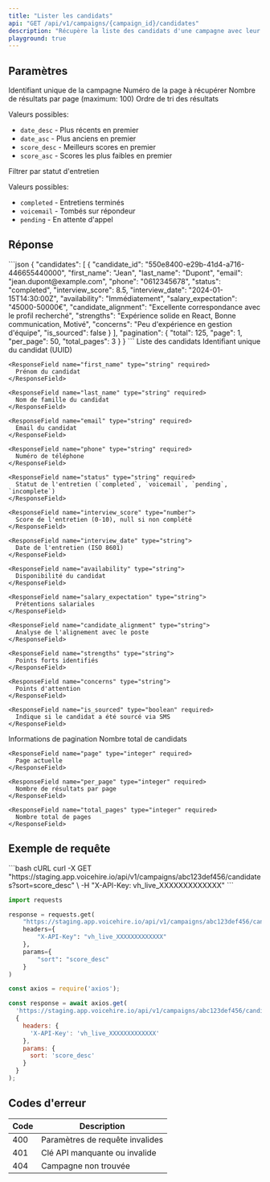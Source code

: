 ```yaml
---
title: "Lister les candidats"
api: "GET /api/v1/campaigns/{campaign_id}/candidates"
description: "Récupère la liste des candidats d'une campagne avec leur synthèse d'entretien"
playground: true
---
```


## Paramètres

<ParamField path="campaign_id" type="string" required>
  Identifiant unique de la campagne
</ParamField>

<ParamField query="page" type="integer" default="1">
  Numéro de la page à récupérer
</ParamField>

<ParamField query="per_page" type="integer" default="50">
  Nombre de résultats par page (maximum: 100)
</ParamField>

<ParamField query="sort" type="string" default="date_desc">
  Ordre de tri des résultats
  
  Valeurs possibles:
  - `date_desc` - Plus récents en premier
  - `date_asc` - Plus anciens en premier
  - `score_desc` - Meilleurs scores en premier
  - `score_asc` - Scores les plus faibles en premier
</ParamField>

<ParamField query="filter_status" type="string">
  Filtrer par statut d'entretien
  
  Valeurs possibles:
  - `completed` - Entretiens terminés
  - `voicemail` - Tombés sur répondeur
  - `pending` - En attente d'appel
</ParamField>

## Réponse

<ResponseExample>
```json
{
  "candidates": [
    {
      "candidate_id": "550e8400-e29b-41d4-a716-446655440000",
      "first_name": "Jean",
      "last_name": "Dupont",
      "email": "jean.dupont@example.com",
      "phone": "0612345678",
      "status": "completed",
      "interview_score": 8.5,
      "interview_date": "2024-01-15T14:30:00Z",
      "availability": "Immédiatement",
      "salary_expectation": "45000-50000€",
      "candidate_alignment": "Excellente correspondance avec le profil recherché",
      "strengths": "Expérience solide en React, Bonne communication, Motivé",
      "concerns": "Peu d'expérience en gestion d'équipe",
      "is_sourced": false
    }
  ],
  "pagination": {
    "total": 125,
    "page": 1,
    "per_page": 50,
    "total_pages": 3
  }
}
```
</ResponseExample>

<ResponseField name="candidates" type="array" required>
  Liste des candidats
  
  <Expandable title="Propriétés de chaque candidat">
    <ResponseField name="candidate_id" type="string" required>
      Identifiant unique du candidat (UUID)
    </ResponseField>
    
    <ResponseField name="first_name" type="string" required>
      Prénom du candidat
    </ResponseField>
    
    <ResponseField name="last_name" type="string" required>
      Nom de famille du candidat
    </ResponseField>
    
    <ResponseField name="email" type="string" required>
      Email du candidat
    </ResponseField>
    
    <ResponseField name="phone" type="string" required>
      Numéro de téléphone
    </ResponseField>
    
    <ResponseField name="status" type="string" required>
      Statut de l'entretien (`completed`, `voicemail`, `pending`, `incomplete`)
    </ResponseField>
    
    <ResponseField name="interview_score" type="number">
      Score de l'entretien (0-10), null si non complété
    </ResponseField>
    
    <ResponseField name="interview_date" type="string">
      Date de l'entretien (ISO 8601)
    </ResponseField>
    
    <ResponseField name="availability" type="string">
      Disponibilité du candidat
    </ResponseField>
    
    <ResponseField name="salary_expectation" type="string">
      Prétentions salariales
    </ResponseField>
    
    <ResponseField name="candidate_alignment" type="string">
      Analyse de l'alignement avec le poste
    </ResponseField>
    
    <ResponseField name="strengths" type="string">
      Points forts identifiés
    </ResponseField>
    
    <ResponseField name="concerns" type="string">
      Points d'attention
    </ResponseField>
    
    <ResponseField name="is_sourced" type="boolean" required>
      Indique si le candidat a été sourcé via SMS
    </ResponseField>
  </Expandable>
</ResponseField>

<ResponseField name="pagination" type="object" required>
  Informations de pagination
  
  <Expandable title="Propriétés">
    <ResponseField name="total" type="integer" required>
      Nombre total de candidats
    </ResponseField>
    
    <ResponseField name="page" type="integer" required>
      Page actuelle
    </ResponseField>
    
    <ResponseField name="per_page" type="integer" required>
      Nombre de résultats par page
    </ResponseField>
    
    <ResponseField name="total_pages" type="integer" required>
      Nombre total de pages
    </ResponseField>
  </Expandable>
</ResponseField>

## Exemple de requête

<CodeGroup>
```bash cURL
curl -X GET "https://staging.app.voicehire.io/api/v1/campaigns/abc123def456/candidates?sort=score_desc" \
  -H "X-API-Key: vh_live_XXXXXXXXXXXXX"
```

```python Python
import requests

response = requests.get(
    "https://staging.app.voicehire.io/api/v1/campaigns/abc123def456/candidates",
    headers={
        "X-API-Key": "vh_live_XXXXXXXXXXXXX"
    },
    params={
        "sort": "score_desc"
    }
)
```

```javascript Node.js
const axios = require('axios');

const response = await axios.get(
  'https://staging.app.voicehire.io/api/v1/campaigns/abc123def456/candidates',
  {
    headers: {
      'X-API-Key': 'vh_live_XXXXXXXXXXXXX'
    },
    params: {
      sort: 'score_desc'
    }
  }
);
```
</CodeGroup>

## Codes d'erreur

| Code | Description |
|------|-------------|
| 400 | Paramètres de requête invalides |
| 401 | Clé API manquante ou invalide |
| 404 | Campagne non trouvée |